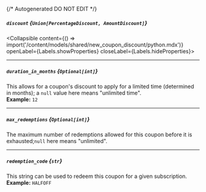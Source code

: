 {/* Autogenerated DO NOT EDIT  */}

##### `discount` *{`Union[PercentageDiscount, AmountDiscount]`}*
<Collapsible content={() => import('/content/models/shared/new_coupon_discount/python.mdx')} openLabel={Labels.showProperties} closeLabel={Labels.hideProperties}>
</Collapsible>

---
##### `duration_in_months` *{`Optional[int]`}*
This allows for a coupon's discount to apply for a limited time (determined in months); a `null` value here means "unlimited time".
<br/>
**Example:** `12`

---
##### `max_redemptions` *{`Optional[int]`}*
The maximum number of redemptions allowed for this coupon before it is exhausted;`null` here means "unlimited".

---
##### `redemption_code` *{`str`}*
This string can be used to redeem this coupon for a given subscription.
<br/>
**Example:** `HALFOFF`


